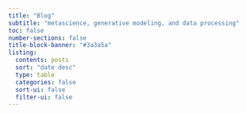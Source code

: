 ```yaml
---
title: "Blog"
subtitle: "metascience, generative modeling, and data processing"
toc: false
number-sections: false
title-block-banner: "#3a3a5a"
listing:
  contents: posts
  sort: "date desc"
  type: table
  categories: false
  sort-ui: false
  filter-ui: false
---
```

